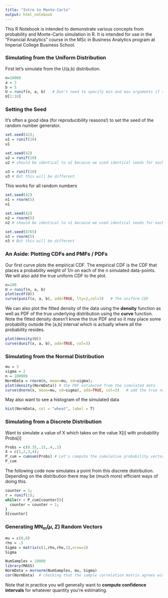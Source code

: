 ```yaml
---
title: "Intro to Monte-Carlo"
output: html_notebook
---
```


This R Notebook is intended to demonstrate various concepts from probability and Monte-Carlo simulation in R. It is intended for use in the "Financial Analytics" course in the MSc in Business Analytics program at Imperial College Business School.


### Simulating from the Uniform Distribution
First let's simulate from the U(a,b) distribution.
```r
n=10000
a = 2
b = 5
U = runif(n, a, b)   # Don't need to specify min and max arguments if simulating from U(0,1)
U[1:10]
```
### Setting the Seed
It's often a good idea (for reproducibility reasons!) to set the seed of the random number generator.
```r
set.seed(42); 
u1 = runif(10)
u1
```
```r
set.seed(42) 
u2 = runif(10) 
u2 # should be identical to u1 because we used identical seeds for each generation 
```

```r
u3 = runif(10) 
u3 # But this will be different
```
This works for all random numbers
```r
set.seed(42) 
n1 = rnorm(5)
n1

set.seed(42) 
n2 = rnorm(5) 
n2 # should be identical to n1 because we used identical seeds for each generation 

set.seed(8765)
n3 = rnorm(5) 
n3 # But this will be different
```

### An Aside: Plotting CDFs and PMFs / PDFs
Our first curve plots the empirical CDF. The empirical CDF is the CDF that places a probability weight of 1/n on each of the n simulated data-points. We will also add the true uniform CDF to the plot.
```r
n=100
U = runif(n, a, b)
plot(ecdf(U))
curve(punif(x, a, b), add=TRUE, lty=2,col=3)   # The uniform CDF
```
We can also plot the fitted density of the data using the **density** function as well as PDF of the true underlying distribution using the **curve** function. Note the fitted density doesn't know the true PDF and so it may place some probability outside the [a,b] interval which is actually where all the probability resides.
```r
plot(density(U)) 
curve(dunif(x, a, b), add=TRUE, col=3)  
```


### Simulating from the Normal Distribution
```r
mu = 3
sigma = 2
n = 100000
NormData = rnorm(n, mean=mu, sd=sigma);
plot(density(NormData)) # the PDF estimated from the simulated data
curve(dnorm(x, mean=mu, sd=sigma), add=TRUE, col=3)   # add the true normal PDF curve
```
May also want to see a histogram of the simulated data
```r
hist(NormData, col = "wheat", label = T)
```

### Simulating from a Discrete Distribution
Want to simulate a value of X which takes on the value X[i] with probability Probs[i]
```r
Probs = c(0.35,.15,.4,.1)
X = c(1,2,3,4);   
P_cum = cumsum(Probs) # Let's compute the cumulative probability vector
P_cum
```
The following code now simulates a point from this discrete distribution. Depending on the distribution there may be (much more) efficient ways of doing this.
```r
counter = 1;
r = runif(1);
while(r > P_cum[counter]){   
  counter = counter + 1;
}
X[counter]
```

### Generating $\mbox{MN}_m(\mu, \Sigma)$ Random Vectors
```r
mu = c(0,0)
rho = .5
Sigma = matrix(c(1,rho,rho,1),nrow=2)
Sigma

NumSamples = 10000
library(MASS)
NormData = mvrnorm(NumSamples, mu, Sigma)
cor(NormData)  # checking that the sample correlation matrix agrees with the true correlation matrix
```
Note that in practice you will generally want to **compute confidence intervals** for whatever quantity you're estimating.